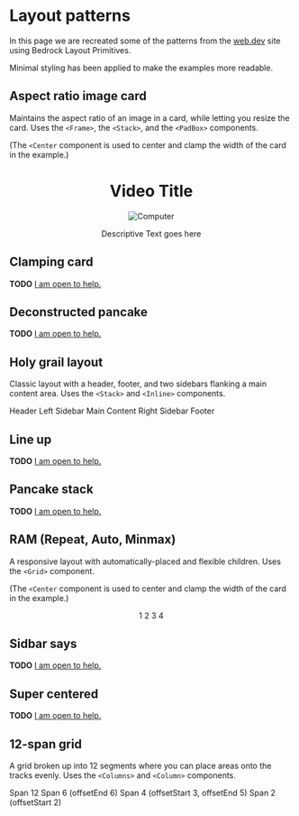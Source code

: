
<Meta title="Examples/web.dev" />

# Layout patterns

In this page we are recreated some of the patterns from the [web.dev](https://web.dev/layout) site using Bedrock Layout Primitives.

Minimal styling has been applied to make the examples more readable.

## Aspect ratio image card

Maintains the aspect ratio of an image in a card, while letting you resize the card. Uses the `<Frame>`, the `<Stack>`, and the `<PadBox>` components.

(The `<Center` component is used to center and clamp the width of the card in the example.)

<Preview withToolbar withSource="open">
  <Story name="Aspect ratio image card">
    <Center maxWidth="25rem">
      <PadBox
        as={Stack}
        gutter="lg"
        padding="xl"
        style={{ border: "1px solid black" }}
      >
        <h1>Video Title</h1>
        <Frame ratio={[16, 9]}>
          <img src={jacketPic} alt="Computer" />
        </Frame>
        <p>Descriptive Text goes here</p>
      </PadBox>
    </Center>
  </Story>
</Preview>

## Clamping card

**TODO** [I am open to help.](/?path=/story/contributing--page)

## Deconstructed pancake

**TODO** [I am open to help.](/?path=/story/contributing--page)

## Holy grail layout

Classic layout with a header, footer, and two sidebars flanking a main content area. Uses the `<Stack>` and `<Inline>` components.

<Preview withToolbar withSource="open">
  <Story name="Holy grail layout">
    <Stack gutter="sm">
      <Box as="header">Header</Box>
      <Inline align="stretch" gutter="sm" stretch={1}>
        <Box>Left Sidebar</Box>
        <Box as="main" style={{ minHeight: "50vh" }}>
          Main Content
        </Box>
        <Box>Right Sidebar</Box>
      </Inline>
      <Box as="footer">Footer</Box>
    </Stack>
  </Story>
</Preview>

## Line up

**TODO** [I am open to help.](/?path=/story/contributing--page)

## Pancake stack

**TODO** [I am open to help.](/?path=/story/contributing--page)

## RAM (Repeat, Auto, Minmax)

A responsive layout with automatically-placed and flexible children. Uses the `<Grid>` component.

(The `<Center` component is used to center and clamp the width of the card in the example.)

<Preview withToolbar withSource="open">
  <Story name="RAM (Repeat, Auto, Minmax)">
    <Center maxWidth="25rem">
      <Grid gutter="lg" minItemWidth="150px">
        <Box>1</Box>
        <Box>2</Box>
        <Box>3</Box>
        <Box>4</Box>
      </Grid>
    </Center>
  </Story>
</Preview>

## Sidbar says

**TODO** [I am open to help.](/?path=/story/contributing--page)

## Super centered

**TODO** [I am open to help.](/?path=/story/contributing--page)

## 12-span grid

A grid broken up into 12 segments where you can place areas onto the tracks evenly. Uses the `<Columns>` and `<Column>` components.

<Preview withToolbar withSource="open">
  <Story name="12-span grid">
    <Columns gutter="lg" columns={12}>
      <Column span={12}>
        <Box>Span 12</Box>
      </Column>
      <Column span={6} offsetEnd={6}>
        <Box>Span 6 (offsetEnd 6)</Box>
      </Column>
      <Column offsetStart={3} offsetEnd={5} span={4}>
        <Box>Span 4 (offsetStart 3, offsetEnd 5)</Box>
      </Column>
      <Column offsetStart={2} span={2}>
        <Box>Span 2 (offsetStart 2)</Box>
      </Column>
    </Columns>
  </Story>
</Preview>
